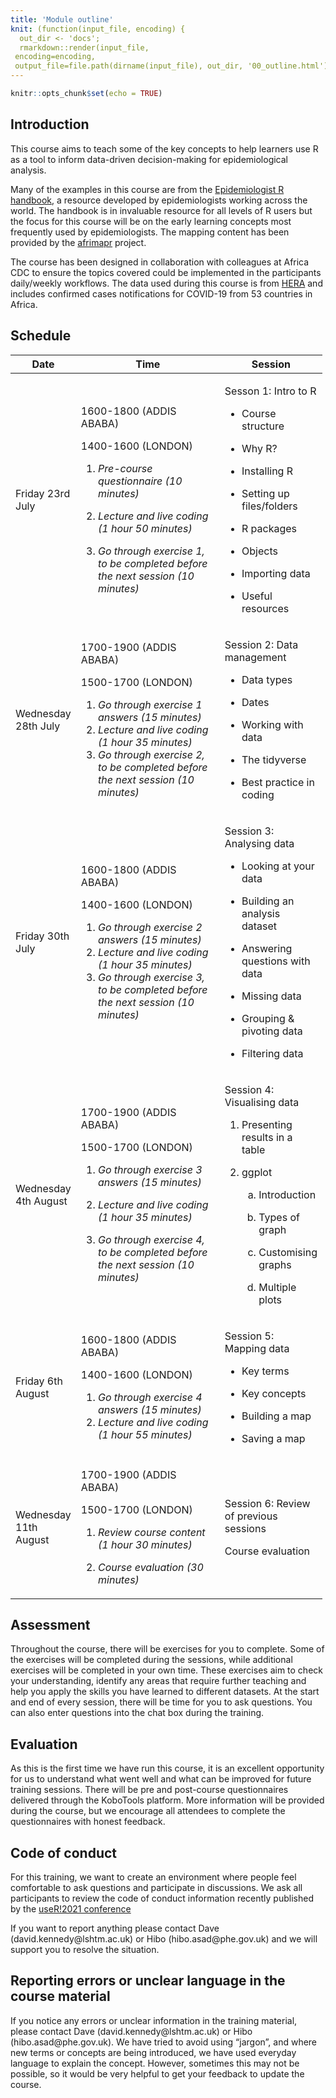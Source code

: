 ```yaml
---
title: 'Module outline'
knit: (function(input_file, encoding) {
  out_dir <- 'docs';
  rmarkdown::render(input_file,
 encoding=encoding,
 output_file=file.path(dirname(input_file), out_dir, '00_outline.html'))})
---
```


```r
knitr::opts_chunk$set(echo = TRUE)
```

## Introduction

This course aims to teach some of the key concepts to help learners use R as a tool to inform data-driven decision-making for epidemiological analysis.

Many of the examples in this course are from the [Epidemiologist R handbook](https://epirhandbook.com/index.html), a resource developed by epidemiologists working across the world. The handbook is in invaluable resource for all levels of R users but the focus for this course will be on the early learning concepts most frequently used by epidemiologists. The mapping content has been provided by the [afrimapr](https://afrimapr.github.io/afrimapr.website/) project.

The course has been designed in collaboration with colleagues at Africa CDC to ensure the topics covered could be implemented in the participants daily/weekly workflows. The data used during this course is from [HERA](https://hera-ngo.org/) and includes confirmed cases notifications for COVID-19 from 53 countries in Africa.

## Schedule

+-----------------------+-----------------------------------------------------------------------------------+----------------------------------------+
| **Date**              | **Time**                                                                          | **Session**                            |
+=======================+===================================================================================+========================================+
| Friday 23rd July      | 1600-1800 (ADDIS ABABA)                                                           | Sesson 1: Intro to R                   |
|                       |                                                                                   |                                        |
|                       | 1400-1600 (LONDON)                                                                | -   Course structure                   |
|                       |                                                                                   |                                        |
|                       | 1.  *Pre-course questionnaire (10 minutes)*                                       | -   Why R?                             |
|                       |                                                                                   |                                        |
|                       | 2.  *Lecture and live coding (1 hour 50 minutes)*                                 | -   Installing R                       |
|                       |                                                                                   |                                        |
|                       | 3.  *Go through exercise 1, to be completed before the next session (10 minutes)* | -   Setting up files/folders           |
|                       |                                                                                   |                                        |
|                       |                                                                                   | -   R packages                         |
|                       |                                                                                   |                                        |
|                       |                                                                                   | -   Objects                            |
|                       |                                                                                   |                                        |
|                       |                                                                                   | -   Importing data                     |
|                       |                                                                                   |                                        |
|                       |                                                                                   | -   Useful resources                   |
+-----------------------+-----------------------------------------------------------------------------------+----------------------------------------+
| Wednesday 28th July   | 1700-1900 (ADDIS ABABA)                                                           | Session 2: Data management             |
|                       |                                                                                   |                                        |
|                       | 1500-1700 (LONDON)                                                                | -   Data types                         |
|                       |                                                                                   |                                        |
|                       | 1.  *Go through exercise 1 answers (15 minutes)*                                  | -   Dates                              |
|                       | 2.  *Lecture and live coding (1 hour 35 minutes)*                                 |                                        |
|                       | 3.  *Go through exercise 2, to be completed before the next session (10 minutes)* | -   Working with data                  |
|                       |                                                                                   |                                        |
|                       |                                                                                   | -   The tidyverse                      |
|                       |                                                                                   |                                        |
|                       |                                                                                   | -   Best practice in coding            |
+-----------------------+-----------------------------------------------------------------------------------+----------------------------------------+
| Friday 30th July      | 1600-1800 (ADDIS ABABA)                                                           | Session 3: Analysing data              |
|                       |                                                                                   |                                        |
|                       | 1400-1600 (LONDON)                                                                | -   Looking at your data               |
|                       |                                                                                   |                                        |
|                       | 1.  *Go through exercise 2 answers (15 minutes)*                                  | -   Building an analysis dataset       |
|                       | 2.  *Lecture and live coding (1 hour 35 minutes)*                                 |                                        |
|                       | 3.  *Go through exercise 3, to be completed before the next session (10 minutes)* | -   Answering questions with data      |
|                       |                                                                                   |                                        |
|                       |                                                                                   | -   Missing data                       |
|                       |                                                                                   |                                        |
|                       |                                                                                   | -   Grouping & pivoting data           |
|                       |                                                                                   |                                        |
|                       |                                                                                   | -   Filtering data                     |
+-----------------------+-----------------------------------------------------------------------------------+----------------------------------------+
| Wednesday 4th August  | 1700-1900 (ADDIS ABABA)                                                           | Session 4: Visualising data            |
|                       |                                                                                   |                                        |
|                       | 1500-1700 (LONDON)                                                                | 1.  Presenting results in a table      |
|                       |                                                                                   |                                        |
|                       |                                                                                   | 2.  ggplot                             |
|                       |                                                                                   |                                        |
|                       | 1.  *Go through exercise 3 answers (15 minutes)*                                  |     a.  Introduction                   |
|                       |                                                                                   |                                        |
|                       | 2.  *Lecture and live coding (1 hour 35 minutes)*                                 |     b.  Types of graph                 |
|                       |                                                                                   |                                        |
|                       | 3.  *Go through exercise 4, to be completed before the next session (10 minutes)* |     c.  Customising graphs             |
|                       |                                                                                   |                                        |
|                       |                                                                                   |     d.  Multiple plots                 |
+-----------------------+-----------------------------------------------------------------------------------+----------------------------------------+
| Friday 6th August     | 1600-1800 (ADDIS ABABA)                                                           | Session 5: Mapping data                |
|                       |                                                                                   |                                        |
|                       | 1400-1600 (LONDON)                                                                | -   Key terms                          |
|                       |                                                                                   |                                        |
|                       | 1.  *Go through exercise 4 answers (15 minutes)*                                  | -   Key concepts                       |
|                       | 2.  *Lecture and live coding (1 hour 55 minutes)*                                 |                                        |
|                       |                                                                                   | -   Building a map                     |
|                       |                                                                                   |                                        |
|                       |                                                                                   | -   Saving a map                       |
+-----------------------+-----------------------------------------------------------------------------------+----------------------------------------+
| Wednesday 11th August | 1700-1900 (ADDIS ABABA)                                                           | Session 6: Review of previous sessions |
|                       |                                                                                   |                                        |
|                       | 1500-1700 (LONDON)                                                                | Course evaluation                      |
|                       |                                                                                   |                                        |
|                       | 1.  *Review course content (1 hour 30 minutes)*                                   |                                        |
|                       |                                                                                   |                                        |
|                       | 2.  *Course evaluation (30 minutes)*                                              |                                        |
+-----------------------+-----------------------------------------------------------------------------------+----------------------------------------+

## Assessment

Throughout the course, there will be exercises for you to complete. Some of the exercises will be completed during the sessions, while additional exercises will be completed in your own time. These exercises aim to check your understanding, identify any areas that require further teaching and help you apply the skills you have learned to different datasets. At the start and end of every session, there will be time for you to ask questions. You can also enter questions into the chat box during the training.

## Evaluation

As this is the first time we have run this course, it is an excellent opportunity for us to understand what went well and what can be improved for future training sessions. There will be pre and post-course questionnaires delivered through the KoboTools platform. More information will be provided during the course, but we encourage all attendees to complete the questionnaires with honest feedback.

## Code of conduct

For this training, we want to create an environment where people feel comfortable to ask questions and participate in discussions. We ask all participants to review the code of conduct information recently published by the [useR!2021 conference](https://user2021.r-project.org/participation/coc/){target="_blank"}

If you want to report anything please contact Dave (david.kennedy\@lshtm.ac.uk) or Hibo (hibo.asad\@phe.gov.uk) and we will support you to resolve the situation.

## Reporting errors or unclear language in the course material

If you notice any errors or unclear information in the training material, please contact Dave (david.kennedy\@lshtm.ac.uk) or Hibo (hibo.asad\@phe.gov.uk). We have tried to avoid using "jargon", and where new terms or concepts are being introduced, we have used everyday language to explain the concept. However, sometimes this may not be possible, so it would be very helpful to get your feedback to update the course.
